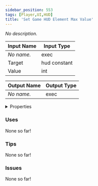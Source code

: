 ```yaml
---
sidebar_position: 553
tags: [Player,UI,HUD]
title: 'Set Game HUD Element Max Value'
---
```


*No description.*




<EsbSvg />

| Input Name | Input Type |
|-----------|-----------|
| *No name.* | exec |
| Target | hud constant |
| Value | int |

| Output Name | Output Type |
|-----------|-----------|
| *No name.* | exec |


<details>
  <summary>Properties</summary>
  <div>
    <div>
    <table>
      <thead>
        <tr>
          <th>Is beta required?</th>
          <th>❌</th>
        </tr>
        <tr>
          <th>Is this chip a trolling risk?</th>
          <th>❌</th>
        </tr>
        <tr>
          <th>Is this chip a role assignment risk?</th>
          <th>❌</th>
        </tr>
        <tr>
          <th>Chip UUID</th>
          <th>f258d689-3341-4383-a8f1-73ab7b2f37a1</th>
        </tr>
      </thead>
    </table>
    </div>
  </div>
</details>

### Uses

None so far!

### Tips

None so far!

### Issues

None so far!